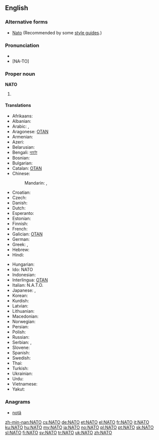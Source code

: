{{also|nato|Nato}}
==English==
{{wikipedia}}

===Alternative forms===
* [[Nato]] (Recommended by some [[style guide]]s.)

===Pronunciation===
* {{IPA|/ˈneɪtəʊ/}}
* [NA-TO]

===Proper noun===
'''NATO'''

# {{acronym of|:w:North Atlantic Treaty Organization|North Atlantic Treaty Organization}}

====Translations====
{{trans-top|North Atlantic Treaty Organization}}
* Afrikaans: {{t|af|NAVO}}
* Albanian: {{t-|sq|NATO|xs=Albanian}}
* Arabic: {{t|ar|حلف الناتو|m|tr=Hilf al-naatu}},  {{t-|ar|ناتو|m|tr=naatu}}
* Aragonese: [[OTAN]] {{f}}
* Armenian: {{t|hy|ՆԱՏՕ|tr=NATŌ|sc=Armn}}
* Azeri: {{t-|az|NATO|xs=Azeri}}
* Belarusian: {{t-|be|НАТО|f|tr=NÁTO|xs=Belarusian}}
* Bengali: [[ন্যাটো]]
* Bosnian: {{t-|bs|NATO}}
* Bulgarian: {{t-|bg|НАТО|tr=NÁTO}}
* Catalan: [[OTAN]] {{f}}
* Chinese:
*: Mandarin: {{t-|cmn|北約|sc=Hani}},  {{t-|cmn|北约|tr=Běiyuē|sc=Hani}}
* Croatian: {{t-|hr|NATO}}
* Czech: {{t|cs|NATO|n}}
* Danish: {{t-|da|NATO}}
* Dutch: {{t-|nl|NAVO}}
* Esperanto: {{t-|eo|NATO|xs=Esperanto}}
* Estonian: {{t+|et|NATO}}
* Finnish: {{t+|fi|NATO}}
* French: {{t+|fr|OTAN|f}}
* Galician: [[OTAN]] {{f}}
* German: {{t+|de|NATO|f}}
* Greek: {{t+|el|ΝΑΤΟ}}, {{t-|el|ΟΒΣ}}
* Hebrew: {{t-|he|נאט״ו|tr=nat"o}}
* Hindi: {{t|hi|नैटो|tr=naiṭō|xs=Hindi}}
{{trans-mid}}
* Hungarian: {{t+|hu|NATO}}
* Ido: NATO
* Indonesian: {{t-|id|NATO|xs=Indonesian}}
* Interlingua: [[OTAN]]
* Italian: N.A.T.O.
* Japanese: {{t|ja|北大西洋条約|tr=きたたいせいようじょうやく, kita-taiseyō-jōyaku}},  {{t|ja|ナトー|tr=Natō}}
* Korean: {{t|ko|나토|tr=Nato|sc=Hang}}
* Kurdish: {{t+|ku|NATO}}
* Latvian: {{t-|lv|NATO|xs=Latvian}}
* Lithuanian: {{t-|lt|NATO|xs=Lithuanian}}
* Macedonian: {{t-|mk|НАТО|f|tr=NÁTO}}
* Norwegian: {{t-|no|NATO}}
* Persian: {{t-|fa|ناتو|tr=Nâto|xs=Persian}}
* Polish: {{t+|pl|NATO}}
* Russian: {{t+|ru|НАТО|f|tr=NÁTO}}
* Serbian: {{t-|sr|НАТО|sc=Cyrl}}, {{t-|sr|NATO}}
* Slovene: {{t+|sl|NATO}}
* Spanish: {{t+|es|OTAN|f}}
* Swedish: {{t+|sv|NATO}}
* Thai: {{t|th|นาโต้|tr=naa-dtôh}}
* Turkish: {{t+|tr|NATO}}
* Ukrainian: {{t+|uk|НАТО|f|tr=NÁTO|xs=Ukrainian}}
* Urdu: {{t|ur|نیٹو|xs=Urdu}}
* Vietnamese: {{t-|vi|NATO|xs=Vietnamese}}
* Yakut: {{tø|sah|ХАҮТ|tr=HAUT|sc=Cyrl}}
{{trans-bottom}}

===Anagrams===
* [[notâ#English|notâ]]

[[zh-min-nan:NATO]]
[[cs:NATO]]
[[de:NATO]]
[[et:NATO]]
[[el:NATO]]
[[fr:NATO]]
[[it:NATO]]
[[ku:NATO]]
[[hu:NATO]]
[[my:NATO]]
[[ja:NATO]]
[[no:NATO]]
[[pl:NATO]]
[[pt:NATO]]
[[sk:NATO]]
[[sl:NATO]]
[[fi:NATO]]
[[sv:NATO]]
[[tr:NATO]]
[[uk:NATO]]
[[zh:NATO]]